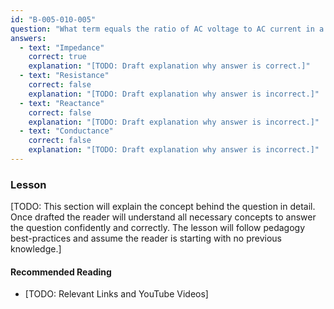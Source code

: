 ```yaml
---
id: "B-005-010-005"
question: "What term equals the ratio of AC voltage to AC current in a system or circuit?"
answers:
  - text: "Impedance"
    correct: true
    explanation: "[TODO: Draft explanation why answer is correct.]"
  - text: "Resistance"
    correct: false
    explanation: "[TODO: Draft explanation why answer is incorrect.]"
  - text: "Reactance"
    correct: false
    explanation: "[TODO: Draft explanation why answer is incorrect.]"
  - text: "Conductance"
    correct: false
    explanation: "[TODO: Draft explanation why answer is incorrect.]"
---
```


### Lesson

[TODO: This section will explain the concept behind the question in detail. Once drafted the reader will understand all necessary concepts to answer the question confidently and correctly. The lesson will follow pedagogy best-practices and assume the reader is starting with no previous knowledge.]

#### Recommended Reading

- [TODO: Relevant Links and YouTube Videos]
